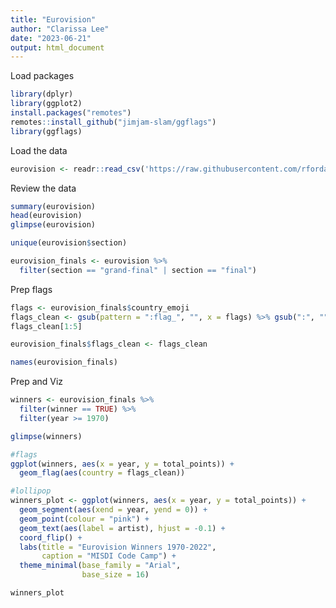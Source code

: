 ```yaml
---
title: "Eurovision"
author: "Clarissa Lee"
date: "2023-06-21"
output: html_document
---
```


Load packages

```r
library(dplyr)
library(ggplot2)
install.packages("remotes")
remotes::install_github("jimjam-slam/ggflags")
library(ggflags)
```

Load the data

```r
eurovision <- readr::read_csv('https://raw.githubusercontent.com/rfordatascience/tidytuesday/master/data/2022/2022-05-17/eurovision.csv')
```

Review the data

```r
summary(eurovision)
head(eurovision)
glimpse(eurovision)

unique(eurovision$section)

eurovision_finals <- eurovision %>%
  filter(section == "grand-final" | section == "final")
```

Prep flags 

```r
flags <- eurovision_finals$country_emoji
flags_clean <- gsub(pattern = ":flag_", "", x = flags) %>% gsub(":", "", .)
flags_clean[1:5]

eurovision_finals$flags_clean <- flags_clean

names(eurovision_finals)
```

Prep and Viz

```r
winners <- eurovision_finals %>%
  filter(winner == TRUE) %>%
  filter(year >= 1970)

glimpse(winners)

#flags
ggplot(winners, aes(x = year, y = total_points)) +
  geom_flag(aes(country = flags_clean))

#lollipop
winners_plot <- ggplot(winners, aes(x = year, y = total_points)) + 
  geom_segment(aes(xend = year, yend = 0)) +
  geom_point(colour = "pink") +
  geom_text(aes(label = artist), hjust = -0.1) +
  coord_flip() + 
  labs(title = "Eurovision Winners 1970-2022", 
       caption = "MISDI Code Camp") +
  theme_minimal(base_family = "Arial",
                base_size = 16)

winners_plot
```


